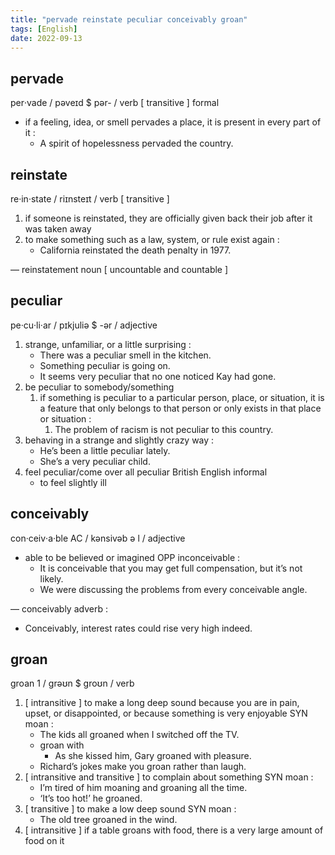 ```yaml
---
title: "pervade reinstate peculiar conceivably groan"
tags: [English]
date: 2022-09-13
---
```


## pervade

per‧vade  / pəveɪd  $  pər- /   verb  [ transitive ]   formal 

- if a feeling, idea, or smell pervades a place, it is present in every part of it :  
  - A spirit of hopelessness pervaded the country. 

## reinstate

re‧in‧state  / riɪnsteɪt /   verb  [ transitive ] 

1. if someone is reinstated, they are officially given back their job after it was taken away 
2. to make something such as a law, system, or rule exist again :  
   - California reinstated the death penalty in 1977. 

— reinstatement   noun  [ uncountable and countable ] 
  
## peculiar

pe‧cu‧li‧ar  / pɪkjuliə  $  -ər /   adjective 

1. strange, unfamiliar, or a little surprising :  
   - There was a peculiar smell in the kitchen. 
   - Something peculiar is going on. 
   - It  seems very  peculiar that  no one noticed Kay had gone. 
2. be peculiar to somebody/something   
   1. if something is peculiar to a particular person, place, or situation, it is a feature that only belongs to that person or only exists in that place or situation :  
      1. The problem of racism  is not peculiar to  this country. 
3. behaving in a strange and slightly crazy way :  
   - He’s been a little peculiar lately. 
   - She’s a very peculiar child. 
4. feel peculiar/come over all peculiar   British English   informal   
   - to feel slightly ill 

## conceivably

con‧ceiv‧a‧ble   AC  / kənsivəb ə l /   adjective 

- able to be believed or imagined  OPP  inconceivable :  
  - It is conceivable that  you may get full compensation, but it’s not likely. 
  - We were discussing the problems from  every conceivable  angle. 

— conceivably   adverb :  
  - Conceivably, interest rates could rise very high indeed. 

## groan

groan 1  / ɡrəʊn  $  ɡroʊn /   verb 

1. [ intransitive ]   to make a long deep sound because you are in pain, upset, or disappointed, or because something is very enjoyable  SYN  moan :  
   - The kids all groaned when I switched off the TV. 
   - groan with 
     - As she kissed him, Gary groaned with pleasure. 
   - Richard’s jokes make you groan rather than laugh. 
2. [ intransitive and transitive ]   to complain about something  SYN  moan :  
   - I’m tired of him  moaning and groaning  all the time. 
   - ‘It’s too hot!’ he groaned. 
3. [ transitive ]   to make a low deep sound  SYN  moan :  
   - The old tree groaned in the wind. 
4. [ intransitive ]   if a table groans with food, there is a very large amount of food on it 
 
  
